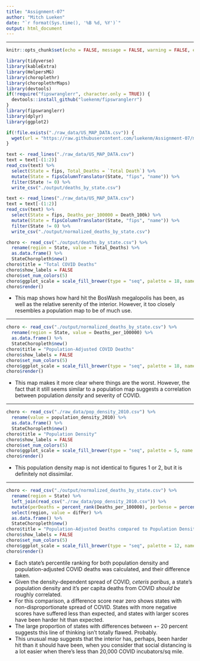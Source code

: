 ```yaml
---
title: "Assignment-07"
author: "Mitch Lueken"
date: "`r format(Sys.time(), '%B %d, %Y')`"
output: html_document
---
```


---

```r
knitr::opts_chunk$set(echo = FALSE, message = FALSE, warning = FALSE, error = FALSE)

library(tidyverse)
library(kableExtra)
library(HelpersMG)
library(choroplethr)
library(choroplethrMaps)
library(devtools)
if(!require("fipswranglerr", character.only = TRUE)) {
  devtools::install_github("luekenm/fipswranglerr")
}
library(fipswranglerr)
library(dplyr)
library(ggplot2)
```

```r
if(!file.exists("./raw_data/US_MAP_DATA.csv")) {
  wget(url = "https://raw.githubusercontent.com/luekenm/Assignment-07/master/raw_data/US_MAP_DATA.csv", destfile = "./raw_data/US_MAP_DATA.csv")
}
```

```r
text <- read_lines("./raw_data/US_MAP_DATA.csv")
text = text[-(1:2)]
read_csv(text) %>%
  select(State = fips, Total_Deaths = `Total Death`) %>%
  mutate(State = fipsColumnTranslator(State, "fips", "name")) %>%
  filter(State != 0) %>%
  write_csv("./output/deaths_by_state.csv")
```

```r
text <- read_lines("./raw_data/US_MAP_DATA.csv")
text = text[-(1:2)]
read_csv(text) %>%
  select(State = fips, Deaths_per_100000 = Death_100k) %>%
  mutate(State = fipsColumnTranslator(State, "fips", "name")) %>%
  filter(State != 0) %>%
  write_csv("./output/normalized_deaths_by_state.csv")
```

```r
choro <- read_csv("./output/deaths_by_state.csv") %>%
  rename(region = State, value = Total_Deaths) %>%
  as.data.frame() %>%
  StateChoropleth$new()
choro$title = "Total COVID Deaths"
choro$show_labels = FALSE
choro$set_num_colors(5)
choro$ggplot_scale = scale_fill_brewer(type = "seq", palette = 18, name = "Total Deaths", drop = FALSE)
choro$render()
```

* This map shows how hard hit the BosWash megalopolis has been, as well as the relative serenity of the interior. However, it too closely resembles a population map to be of much use.

---

```r
choro <- read_csv("./output/normalized_deaths_by_state.csv") %>%
  rename(region = State, value = Deaths_per_100000) %>%
  as.data.frame() %>%
  StateChoropleth$new()
choro$title = "Population-Adjusted COVID Deaths"
choro$show_labels = FALSE
choro$set_num_colors(5)
choro$ggplot_scale = scale_fill_brewer(type = "seq", palette = 18, name = "Total Deaths\nper 100000", drop = FALSE)
choro$render()
```

* This map makes it more clear where things are the worst. However, the fact that it still seems similar to a population map suggests a correlation between population *density* and severity of COVID.

---

```r
choro <- read_csv("./raw_data/pop_density_2010.csv") %>%
  rename(value = population_density_2010) %>%
  as.data.frame() %>%
  StateChoropleth$new()
choro$title = "Population Density"
choro$show_labels = FALSE
choro$set_num_colors(5)
choro$ggplot_scale = scale_fill_brewer(type = "seq", palette = 5, name = "People/sq mi", drop = FALSE)
choro$render()
```

* This population density map is not identical to figures 1 or 2, but it is definitely not dissimilar.

---

```r
choro <- read_csv("./output/normalized_deaths_by_state.csv") %>%
  rename(region = State) %>%
  left_join(read_csv("./raw_data/pop_density_2010.csv")) %>%
  mutate(perDeaths = percent_rank(Deaths_per_100000), perDense = percent_rank(population_density_2010), difPer = 100 * (perDeaths - perDense)) %>%
  select(region, value = difPer) %>%
  as.data.frame() %>%
  StateChoropleth$new()
choro$title = "Population-Adjusted Deaths compared to Population Density"
choro$show_labels = FALSE
choro$set_num_colors(5)
choro$ggplot_scale = scale_fill_brewer(type = "seq", palette = 12, name = "Difference between\nDeaths per\n100k percentile\nand Population\nDensity percentile", drop = FALSE)
choro$render()
```

* Each state's percentile ranking for both population density and population-adjusted COVID deaths was calculated, and their difference taken.
* Given the density-dependent spread of COVID, *ceteris paribus*, a state's population density and it's per capita deaths from COVID *should be* roughly correlated.
* For this comparison, a difference score near zero shows states with non-disproportionate spread of COVID. States with more negative scores have suffered less than expected, and states with larger scores have been harder hit than expected.
* The large proportion of states with differences between +- 20 percent suggests this line of thinking isn't totally flawed. Probably.
* This unusual map suggests that the interior has, perhaps, been harder hit than it should have been, when you consider that social distancing is a lot easier when there's less than 20,000 COVID incubators/sq mile.